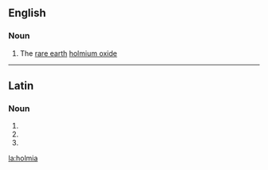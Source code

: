 {{also|hólmia}}
==English==

===Noun===
{{en-noun|-}}

# {{context|inorganic compound|lang=en}} The [[rare earth]] [[holmium oxide]]
----
==Latin==

===Noun===
{{la-noun-form|holmia}}

# {{inflection of|holmium|holmium|nom|p|lang=la}}
# {{inflection of|holmium|holmium|acc|p|lang=la}}
# {{inflection of|holmium|holmium|voc|p|lang=la}}

[[la:holmia]]